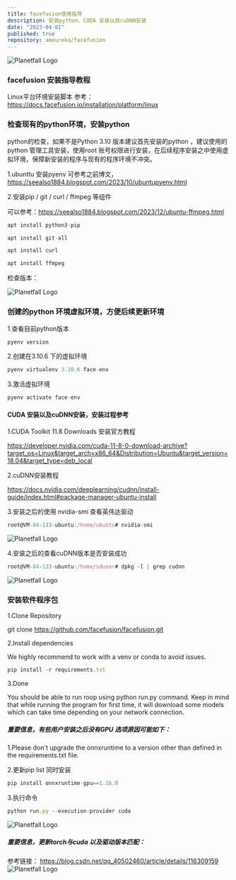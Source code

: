 ```yaml
---
title: facefusion使用指导
description: 安装python、CUDA 安装以及cuDNN安装
date: "2023-04-01"
published: true
repository: ameureka/facefusion
---
```

![Planetfall Logo](https://blogger.googleusercontent.com/img/b/R29vZ2xl/AVvXsEims_d_U9FoR1JS5ZM7WceRtkNLUgHHbpQQ6iTSYvuJ3eFR3gVG7971JcE-HZEz0ap1Bzg8wOkLf43k3AczMYFqBLsiYBe2c6Op0WO6sPZdTU2yd7KETC92eWj_qNUCukvnLtQ-3y02yzliZ8p9-QV13aN7HjUSq9rqjcKO7aqYDvgGUnuIDS2hgCudTF0/w640-h560-rw/preview.png)

###  facefusion 安装指导教程

Linux平台环境安装脚本 参考： https://docs.facefusion.io/installation/platform/linux


### 检查现有的python环境，安装python

python的检查，如果不是Python 3.10 版本建议首先安装的python ，建议使用的python 管理工具安装，使用root 账号权限进行安装，在后续程序安装之中使用虚拟环境，保障新安装的程序与现有的程序环境不冲突。

1.ubunttu 安装pyenv 可参考之前博文， https://seealso1884.blogspot.com/2023/10/ubuntupyenv.html

2.安装pip / git / curl / ffmpeg  等组件

可以参考：https://seealso1884.blogspot.com/2023/12/ubuntu-ffmpeg.html

```ts
apt install python3-pip

apt install git-all

apt install curl

apt install ffmpeg
```
检查版本：

![Planetfall Logo](https://blogger.googleusercontent.com/img/b/R29vZ2xl/AVvXsEipKfGqAquKFJitxUdT9UiqTUlpbKdnALyfnZCq3zBlIdv8qkaP_GWbgIOHeAc3lcvF_q22S_2wy88NjPLtCeXRpQ0FYQMUVIPsmR6IUckQeXpPYGbUkERdO0nXXZNDO5mpPucjr8s3OWmUMDD942-0vCOd9zOtCWWcKeIiPFF8HxGL0IzeATpzSdxVl8Y/w640-h226-rw/1708224192960.jpg)



### 创建的python 环境虚拟环境，方便后续更新环境

1.查看目前python版本 
```ts
pyenv version
```

2.创建在3.10.6 下的虚拟环境
```ts
pyenv virtualenv 3.10.6 face-env
```


3.激活虚拟环境
```ts
pyenv activate face-env
```

####  CUDA 安装以及cuDNN安装，安装过程参考

1.CUDA Toolkit 11.8 Downloads 安装官方教程  

https://developer.nvidia.com/cuda-11-8-0-download-archive?target_os=Linux&target_arch=x86_64&Distribution=Ubuntu&target_version=18.04&target_type=deb_local

2.cuDNN安装教程

https://docs.nvidia.com/deeplearning/cudnn/install-guide/index.html#package-manager-ubuntu-install

3.安装之后的使用 nvidia-smi 查看英伟达驱动 
```ts
root@VM-84-133-ubuntu:/home/ubuntu# nvidia-smi
```
![Planetfall Logo](https://blogger.googleusercontent.com/img/b/R29vZ2xl/AVvXsEi1t5EtFDtX2_cWJahDBgADy4RPoxr39m1aphijQUwt2cs7b-KxUM_u1uZ4vGM0YfeTPQOaY_QQlFvSE37gOCTMz-Uwvra6agANg5cz_J-gbH32izUYF_PNcgK7fSPyrIcGK4derNrXo1w_w6NtDIkJYXpyJg5xgiFcZtKBtxgTyP4U5hrrjkhHMTJaus8/w640-h340-rw/WX20231014-012341.png)

4.安装之后的查看cuDNN版本是否安装成功
```ts
root@VM-84-133-ubuntu:/home/sduser# dpkg -l | grep cudnn
```
![Planetfall Logo](https://blogger.googleusercontent.com/img/b/R29vZ2xl/AVvXsEjCVuiqrNSmCPfOoabg4PDX7re1gHgCfFHIYNzVnFHYXR_Eal05bukGw_qQvn3W0hwnwNsiIvVmLcthkPL9tGKzspLdgdJXF1QnjlouL2g6W1uJg_fiPAZLEyJ8i9PKGHqlI535U5ZVI-22W6cB6iskXCSfE2UmnJam_PiSYm4t46nNh0Xg3WXJ78lEmaY/w640-h40-rw/WX20231014-012411.png)

### 安装软件程序包

1.Clone Repository

git clone https://github.com/facefusion/facefusion.git

2.Install dependencies

We highly recommend to work with a venv or conda to avoid issues.
```ts
pip install -r requirements.txt
```

3.Done

You should be able to run roop using python run.py command. Keep in mind that while running the program for first time, it will download some models which can take time depending on your network connection.


##### 重要信息，有些用户安装之后没有GPU 选项原因可能如下：

1.Please don't upgrade the onnxruntime to a version other than defined in the requirements.txt file.

2.更新pip list 同时安装  
```ts
pip install onnxruntime-gpu==1.16.0
```

3.执行命令 
```ts
python run.py --execution-provider cuda
```
![Planetfall Logo](https://blogger.googleusercontent.com/img/b/R29vZ2xl/AVvXsEhaWEWtHbPgxw1mSvGyiHSLbDsPpBDRt9vpLdHcV-MHJE1Mr2-2vUU8bx2gn8PQVGLce2AZ4rq2Kn78q8l0N5a-7KabuF1KjbIdlRXLLX_UkmXqC3BjGqqFZTS2rjb607ACnvBOZ7z5TNU2NUdN_y2vqtm_2A3Hff9XkeuX-vMa9M9CEWRUk4kaC8BryGg/w640-h466-rw/WX20231014-032246.png)

##### 重要信息，更新torch与cuda 以及驱动版本匹配：
参考链接：
https://blog.csdn.net/qq_40502460/article/details/116309159
![Planetfall Logo](https://blogger.googleusercontent.com/img/b/R29vZ2xl/AVvXsEgU3YXr_qVTdQcGqZb5RNGCpRrOOv2eLrFOq7gIPklVNTr6OKoRp6yEF4bsXojSEVx1BCl4QW2x9rGcjSVh8GNgc4Vz0lvbsxmN7i3i97aUYlVd7LaTX-tt5VUu5pDqp-5cv57gs6VsB42WgTY4WWxaycVhpY8VoOUFG_jtXEAIenLohXZzfe5ggHDAHvo/w640-h452-rw/WX20231024-004611.png)



